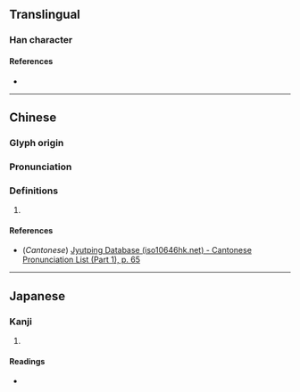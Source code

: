 {{character info/new}}
==Translingual==

===Han character===
{{Han char|rn=9|rad=人|as=07|sn=9|four=21269|canj=OMFR|ids=⿰亻否}}

====References====
* {{Han ref|kx=0105.080|dkj=00694|hdz=10158.060|uh=4FD6|ud=20438|bh=CDEB|bd=52715}}

----

==Chinese==
{{zh-forms}}

===Glyph origin===
{{Han etym}}

===Pronunciation===
{{zh-pron
|m=pěi
|c=pui2
|mc=y
|oc=y
|ma=
|cat=
}}

===Definitions===
{{zh-hanzi}}

# {{rfdef|zh}}

====References====
* (''Cantonese'') [http://www.iso10646hk.net/jp/document/download.jsp Jyutping Database (iso10646hk.net) - Cantonese Pronunciation List (Part 1), p. 65]

----

==Japanese==

===Kanji===
{{ja-kanji|grade=|rs=人07}}

# {{rfdef|ja|sort=人07}}

====Readings====
* {{ja-readings|on=[[はい]] (hai), [[へ]] (he)|kun=}}